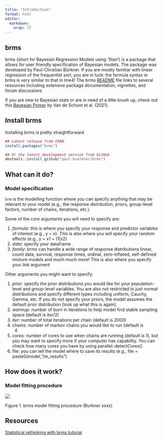 ```yaml
---
title: "Introduction"
format: html
editor: 
  markdown: 
    wrap: 72
---
```


## brms 

brms (short for Bayesian Regression Models using 'Stan') is a package
that allows for user friendly specification of Bayesian models. The
package was developed by Paul-Christian Bürkner. If you are mostly
familiar with linear regression of the frequentist sort, you are in
luck: the formula syntax in brms is *very* similar to that in lme4! The
brms
[README](https://cran.r-project.org/web/packages/brms/readme/README.html)
file links to several resources including extensive package
documentation, vignettes, and forum discussions

If you are new to Bayesian stats or are in need of a little brush up,
check out this [Bayesian
Primer](https://www.nature.com/articles/s43586-020-00001-2) by Van de
Schoot et al. (2021).

## Install brms

Installing brms is pretty straightforward

```r
## Latest release from CRAN
install.packages("brms")

## Or the latest development version from GitHub
devtools::install_github("paul-buerkner/brms")
```

## What can it do?

### Model specification

`brm` is the modelling function where you can specify anything that may
be relevant to your model (e.g., the response distribution, priors,
group-level factors, number of chains, iterations, etc.).

Some of the core arguments you will need to specify are:

1.  *formula*: this is where you specify your response and predictor
    variables of interest (e.g., y \~ x). This is also where you will
    specify your random effects (e.g., y \~ x1 + (1\|x2)
2.  *data:* specify your dataframe
3.  *family*: brms can handle a wide range of response distributions
    linear, count data, survival, response times, ordinal,
    zero-inflated, self-defined mixture models and much much more! This
    is also where you specify your *link* argument

Other arguments you might want to specify:

1.  *prior*: specify the prior distributions you would like for your
    population-level and group-level variables. You are also not
    restricted to just normal distributions and specify different types
    including uniform, Cauchy, Gamma, etc. If you do not specify your
    priors, the model assumes the default prior distribution \[look up
    what this is again\].
2.  *warmup*: number of burn in iterations to help model find stable
    sampling space (default is iter/2)
3.  *iter:* number of total iterations per chain (default is 2000)
4.  *chains*: number of markov chains you would like to run (default is
    4)
5.  *cores*: number of cores to use when chains are running (default is
    1), but you may want to specify more if your computer has
    capability. You can check how many cores you have by using
    parallel::detectCores()
6.  file: you can tell the model where to save its results (e.g., file =
    paste0(model,"/m_results")

## How does it work?

### Model fitting procedure

![](images/Screen%20Shot%202023-11-01%20at%201.01.31%20PM.png)

Figure 1. brms model fitting procedure (Burkner xxxx)

## Resources

[Statistical rethinking with brms
tutorial](https://bookdown.org/content/4857/)
